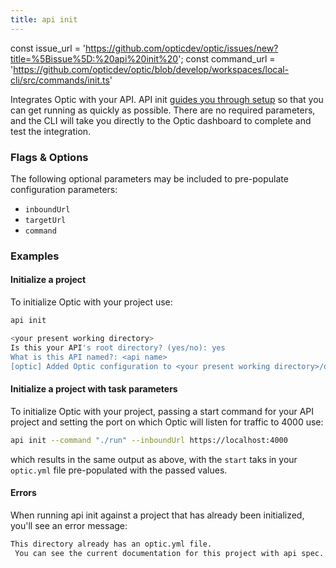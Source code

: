 ```yaml
---
title: api init
---
```


const issue_url = 'https://github.com/opticdev/optic/issues/new?title=%5Bissue%5D:%20api%20init%20';
const command_url = 'https://github.com/opticdev/optic/blob/develop/workspaces/local-cli/src/commands/init.ts'

Integrates Optic with your API. API init [guides you through setup](/docs/) so that you can get running as quickly as possible. There are no required parameters, and the CLI will take you directly to the Optic dashboard to complete and test the integration.

### Flags & Options

The following optional parameters may be included to pre-populate configuration parameters:

- `inboundUrl`
- `targetUrl`
- `command`

### Examples

#### Initialize a project

To initialize Optic with your project use:

``` bash
api init
```

``` bash
<your present working directory>
Is this your API's root directory? (yes/no): yes
What is this API named?: <api name>
[optic] Added Optic configuration to <your present working directory>/optic.yml
```

#### Initialize a project with task parameters

To initialize Optic with your project, passing a start command for your API project and setting the port on which Optic will listen for traffic to 4000 use:

``` bash
api init --command "./run" --inboundUrl https://localhost:4000 
```

which results in the same output as above, with the `start` taks in your `optic.yml` file pre-populated with the passed values.

#### Errors

When running api init against a project that has already been initialized, you'll see an error message:

``` bash
This directory already has an optic.yml file.
 You can see the current documentation for this project with api spec.
```

<IssuesAndContributing issue_url={issue_url} command_url={command_url} />